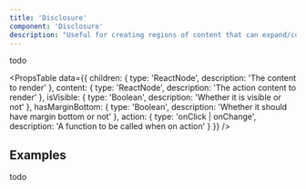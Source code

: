 ```yaml
---
title: 'Disclosure'
component: 'Disclosure'
description: "Useful for creating regions of content that can expand/collapse. It helps to hide content that's not immediately relevant to the user."
---
```


todo

<PropsTable
  data={{
    children: {
      type: 'ReactNode',
      description: 'The content to render'
    },
    content: {
      type: 'ReactNode',
      description: 'The action content to render'
    },
    isVisible: {
      type: 'Boolean',
      description: 'Whether it is visible or not'
    },
    hasMarginBottom: {
      type: 'Boolean',
      description: 'Whether it should have margin bottom or not'
    },
    action: {
      type: 'onClick | onChange',
      description: 'A function to be called when on action'
    }
  }}
/>

## Examples

todo
